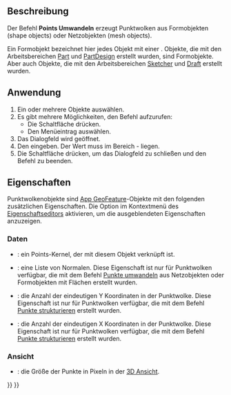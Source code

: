 <languages/>

{{Docnav/de
|[[Points_Export/de|Exportieren]]
|[[Points_Structure/de|Struktur]]
|[[Points_Workbench/de|Points]]
|IconL=Points_Export.svg
|IconR=Points_Structure.svg
|IconC=Workbench_Points.svg
}}

{{GuiCommand/de
|Name=Points Convert
|Name/de=Points umwandeln
|MenuLocation=Punkte → In Punkte umwandeln...
|Workbenches=[[Points_Workbench/de|Points]]
}}

<span id="Description"></span>
==Beschreibung==

Der Befehl '''Points Umwandeln''' erzeugt Punktwolken aus Formobjekten (shape objects) oder Netzobjekten (mesh objects).

Ein Formobjekt bezeichnet hier jedes Objekt mit einer {{PropertyData/de|Shape}}. Objekte, die mit den Arbeitsbereichen [[Part_Workbench/de|Part]] und [[PartDesign_Workbench/de|PartDesign]] erstellt wurden, sind Formobjekte. Aber auch Objekte, die mit den Arbeitsbereichen [[Sketcher_Workbench/de|Sketcher]] und [[Draft_Workbench/de|Draft]] erstellt wurden.

<span id="Usage"></span>
==Anwendung==

# Ein oder mehrere Objekte auswählen.
# Es gibt mehrere Möglichkeiten, den Befehl aufzurufen:
#* Die Schaltfläche {{Button|[[Image:Points_Convert.svg|16px]] [[Points_Convert/de|In Punkte umwandeln...]]}} drücken.
#* Den Menüeintrag {{MenuCommand|Points → In Punkte umwandeln...}} auswählen.
# Das Dialogfeld {{MenuCommand|Abstand}} wird geöffnet.
# Den {{MenuCommand|Maximalabstand}} eingeben. Der Wert muss im Bereich {{Value|0.01}} - {{Value|10.00}} liegen.
# Die Schaltfläche {{Button|OK}} drücken, um das Dialogfeld zu schließen und den Befehl zu beenden.

<span id="Properties"></span>
==Eigenschaften==

Punktwolkenobjekte sind [[App_GeoFeature/de|App GeoFeature]]-Objekte mit den folgenden zusätzlichen Eigenschaften. Die Option {{MenuCommand|Alles anzeigen}} im Kontextmenü des [[Property_editor/de|Eigenschaftseditors]] aktivieren, um die ausgeblendeten Eigenschaften anzuzeigen.

<span id="Data"></span>
===Daten===

{{TitleProperty|Base}}

* {{PropertyData/de|Points|PointsKernel|Hidden}}: ein Points-Kernel, der mit diesem Objekt verknüpft ist.
* {{PropertyData/de|Normal|NormalList|Hidden}}: eine Liste von Normalen. Diese Eigenschaft ist nur für Punktwolken verfügbar, die mit dem Befehl [[Points_Convert/de|Punkte umwandeln]] aus Netzobjekten oder Formobjekten mit Flächen erstellt wurden.

{{TitleProperty|Strukturierte Punkte}}

* {{PropertyData|Höhe|Integer}}: die Anzahl der eindeutigen Y Koordinaten in der Punktwolke. Diese Eigenschaft ist nur für Punktwolken verfügbar, die mit dem Befehl [[Points_Structure/de|Punkte strukturieren]] erstellt wurden.
* {{PropertyData|Breite|Integer}}: die Anzahl der eindeutigen X Koordinaten in der Punktwolke. Diese Eigenschaft ist nur für Punktwolken verfügbar, die mit dem Befehl [[Points_Structure/de|Punkte strukturieren]] erstellt wurden.

<span id="View"></span>
===Ansicht===

{{TitleProperty|Base}}

* {{PropertyView|Point Size|FloatConstraint}}: die Größe der Punkte in Pixeln in der [[3D_view/de|3D Ansicht]].


{{Docnav/de
|[[Points_Export/de|Exportieren]]
|[[Points_Structure/de|Struktur]]
|[[Points_Workbench/de|Points]]
|IconL=Points_Export.svg
|IconR=Points_Structure.svg
|IconC=Workbench_Points.svg
}}

{{Points Tools navi{{#translation:}}}}
{{Userdocnavi{{#translation:}}}}